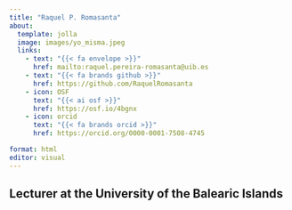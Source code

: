 ```yaml
---
title: "Raquel P. Romasanta"
about:
  template: jolla
  image: images/yo_misma.jpeg
  links: 
    - text: "{{< fa envelope >}}" 
      href: mailto:raquel.pereira-romasanta@uib.es
    - text: "{{< fa brands github >}}" 
      href: https://github.com/RaquelRomasanta
    - icon: OSF
      text: "{{< ai osf >}}"
      href: https://osf.io/4bgnx
    - icon: orcid
      text: "{{< fa brands orcid >}}" 
      href: https://orcid.org/0000-0001-7508-4745

format: html
editor: visual
---
```


## Lecturer at the University of the Balearic Islands
